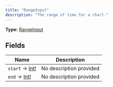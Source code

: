 ```yaml
---
title: "RangeInput"
description: "The range of time for a chart."
---
```


**Type:** [RangeInput](/api-reference/types/rangeinput)

## Fields

| Name | Description |
|------|-------------|
| `start` → [Int!](/api-reference/types/int) | No description provided |
| `end` → [Int!](/api-reference/types/int) | No description provided |

